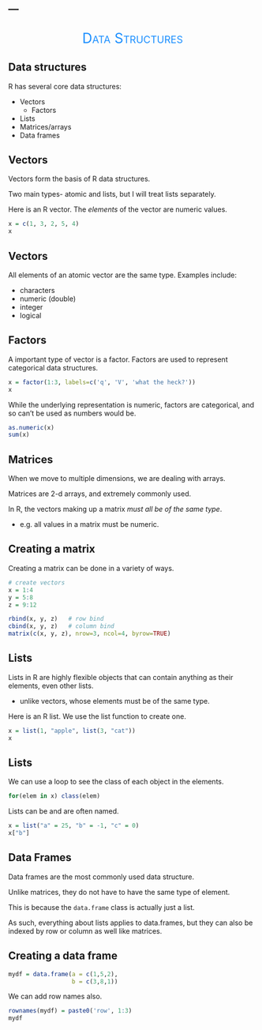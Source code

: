 ---
---

## 


<div style="text-align:center; font-size:200%; font-variant:small-caps;" ><span style='color:#1e90ff'>Data Structures</span></div>

## Data structures

R has several core data structures:

- Vectors
    - Factors
- Lists
- Matrices/arrays
- Data frames


## Vectors

Vectors form the basis of R data structures.

Two main types- atomic and lists, but I will treat lists separately.

Here is an R vector. The *elements* of the vector are numeric values.

```r
x = c(1, 3, 2, 5, 4)
x
```



## Vectors

All elements of an atomic vector are the same type. Examples include:

- characters
- numeric (double)
- integer
- logical



## Factors

A important type of vector is a <span class="objclass">factor</span>. Factors are used to represent categorical data structures.

```r
x = factor(1:3, labels=c('q', 'V', 'what the heck?'))
x
```

While the underlying representation is numeric, factors are categorical, and so can't be used as numbers would be.

```r
as.numeric(x)
sum(x)
```



## Matrices

When we move to multiple dimensions, we are dealing with arrays.

Matrices are 2-d arrays, and extremely commonly used.

In R, the vectors making up a matrix *must all be of the same type*.

- e.g. all values in a matrix must be numeric.



## Creating a matrix

Creating a matrix can be done in a variety of ways.

```r
# create vectors
x = 1:4
y = 5:8
z = 9:12

rbind(x, y, z)   # row bind
cbind(x, y, z)   # column bind
matrix(c(x, y, z), nrow=3, ncol=4, byrow=TRUE)
```


## Lists

Lists in R are highly flexible objects that can contain anything as their elements, even other lists.

- unlike vectors, whose elements must be of the same type. 

Here is an R list. We use the list function to create one. 

```r
x = list(1, "apple", list(3, "cat"))
x
```



## Lists

We can use a loop to see the class of each object in the elements. 

```r
for(elem in x) class(elem)
```

Lists can be and are often named.

```r
x = list("a" = 25, "b" = -1, "c" = 0)
x["b"]
```

## Data Frames

Data frames are the most commonly used data structure. 

Unlike matrices, they do not have to have the same type of element.  

This is because the `data.frame` class is actually just a list.  

As such, everything about lists applies to data.frames, but they can also be indexed by row or column as well like matrices.

## Creating a data frame

```r
mydf = data.frame(a = c(1,5,2),
                  b = c(3,8,1))
```

We can add row names also.

```r
rownames(mydf) = paste0('row', 1:3)
mydf
```

